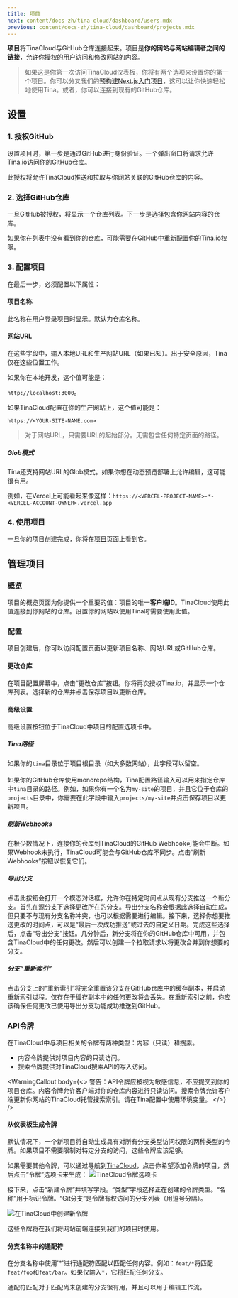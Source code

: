 ```yaml
---
title: 项目
next: content/docs-zh/tina-cloud/dashboard/users.mdx
previous: content/docs-zh/tina-cloud/dashboard/projects.mdx
---
```


**项目**将TinaCloud与GitHub仓库连接起来。项目是**你的网站与网站编辑者之间的链接**，允许你授权的用户访问和修改网站的内容。

> 如果这是你第一次访问TinaCloud仪表板，你将有两个选项来设置你的第一个项目。你可以分叉我们的[预构建Next.js入门项目](https://github.com/tinacms/tina-cloud-starter)，这可以让你快速轻松地使用Tina。或者，你可以连接到现有的GitHub仓库。

## 设置

### 1. 授权GitHub

设置项目时，第一步是通过GitHub进行身份验证。一个弹出窗口将请求允许Tina.io访问你的GitHub仓库。

此授权将允许TinaCloud推送和拉取与你网站关联的GitHub仓库的内容。

### 2. 选择GitHub仓库

一旦GitHub被授权，将显示一个仓库列表。下一步是选择包含你网站内容的仓库。

如果你在列表中没有看到你的仓库，可能需要在GitHub中重新配置你的Tina.io权限。

### 3. 配置项目

在最后一步，必须配置以下属性：

#### 项目名称

此名称在用户登录项目时显示。默认为仓库名称。

#### 网站URL

在这些字段中，输入本地URL和生产网站URL（如果已知）。出于安全原因，Tina仅在这些位置工作。

如果你在本地开发，这个值可能是：

`http://localhost:3000`。

如果TinaCloud配置在你的生产网站上，这个值可能是：

`https://<YOUR-SITE-NAME.com>`

> 对于网站URL，只需要URL的起始部分。无需包含任何特定页面的路径。

##### Glob模式

Tina还支持网站URL的Glob模式。如果你想在动态预览部署上允许编辑，这可能很有用。

例如，在Vercel上可能看起来像这样：`https://<VERCEL-PROJECT-NAME>-*-<VERCEL-ACCOUNT-OWNER>.vercel.app`

### 4. 使用项目

一旦你的项目创建完成，你将在[项目](https://app.tina.io/projects)页面上看到它。

## 管理项目

### 概览

项目的概览页面为你提供一个重要的值：项目的唯一**客户端ID**。TinaCloud使用此值连接到你网站的仓库。设置你的网站以使用Tina时需要使用此值。

### 配置

项目创建后，你可以访问配置页面以更新项目名称、网站URL或GitHub仓库。

#### 更改仓库

在项目配置屏幕中，点击“更改仓库”按钮。你将再次授权Tina.io，并显示一个仓库列表。选择新的仓库并点击保存项目以更新仓库。

#### 高级设置

高级设置按钮位于TinaCloud中项目的配置选项卡中。

##### Tina路径

如果你的`tina`目录位于项目根目录（如大多数网站），此字段可以留空。\
\
如果你的GitHub仓库使用monorepo结构，Tina配置路径输入可以用来指定仓库中`tina`目录的路径。例如，如果你有一个名为`my-site`的项目，并且它位于仓库的`projects`目录中，你需要在此字段中输入`projects/my-site`并点击保存项目以更新项目。

##### 刷新Webhooks

在极少数情况下，连接你的仓库到TinaCloud的GitHub Webhook可能会中断。如果Webhook未执行，TinaCloud可能会与GitHub仓库不同步。点击“刷新Webhooks”按钮以恢复它们。

##### 导出分支

点击此按钮会打开一个模态对话框，允许你在特定时间点从现有分支推送一个新分支。首先在源分支下选择更改所在的分支。导出分支名称会根据此选择自动生成，但只要不与现有分支名称冲突，也可以根据需要进行编辑。接下来，选择你想要推送更改的时间点，可以是“最后一次成功推送”或过去的自定义日期。完成这些选择后，点击“导出分支”按钮。几分钟后，新分支将在你的GitHub仓库中可用，并包含TinaCloud中的任何更改。然后可以创建一个拉取请求以将更改合并到你想要的分支。

##### 分支“重新索引”

点击分支上的“重新索引”将完全重置该分支在GitHub仓库中的缓存副本，并启动重新索引过程。仅存在于缓存副本中的任何更改将会丢失。在重新索引之前，你应该确保任何更改已使用导出分支功能成功推送到GitHub。

### API令牌

在TinaCloud中与项目相关的令牌有两种类型：内容（只读）和搜索。

- 内容令牌提供对项目内容的只读访问。
- 搜索令牌提供对TinaCloud搜索API的写入访问。

<WarningCallout
  body={<>
    警告：API令牌应被视为敏感信息，不应提交到你的项目仓库。内容令牌允许客户端对你的仓库内容进行只读访问。搜索令牌允许客户端更新你网站的TinaCloud托管搜索索引。请在Tina配置中使用环境变量。
  </>}
/>

#### 从仪表板生成令牌

默认情况下，一个新项目将自动生成具有对所有分支类型访问权限的两种类型的令牌。如果项目不需要限制对特定分支的访问，这些令牌应该足够。

如果需要其他令牌，可以通过导航到[TinaCloud](https://app.tina.io)，点击你希望添加令牌的项目，然后点击“令牌”选项卡来生成：
![TinaCloud令牌选项卡](/img/docs/tina-cloud/api_tokens_list_v1_mmjpsp.png)

接下来，点击“新建令牌”并填写字段。“类型”字段选择正在创建的令牌类型。“名称”用于标识令牌。“Git分支”是令牌有权访问的分支列表（用逗号分隔）。

![在TinaCloud中创建新令牌](/img/docs/tina-cloud/new_api_token_v1_lq1rfy.png)

这些令牌将在我们将网站前端连接到我们的项目时使用。

#### 分支名称中的通配符

在分支名称中使用'\*'进行通配符匹配以匹配任何内容。例如：`feat/*`将匹配`feat/foo`和`feat/bar`。如果仅输入`*`，它将匹配任何分支。

通配符匹配对于匹配尚未创建的分支很有用，并且可以用于编辑工作流。